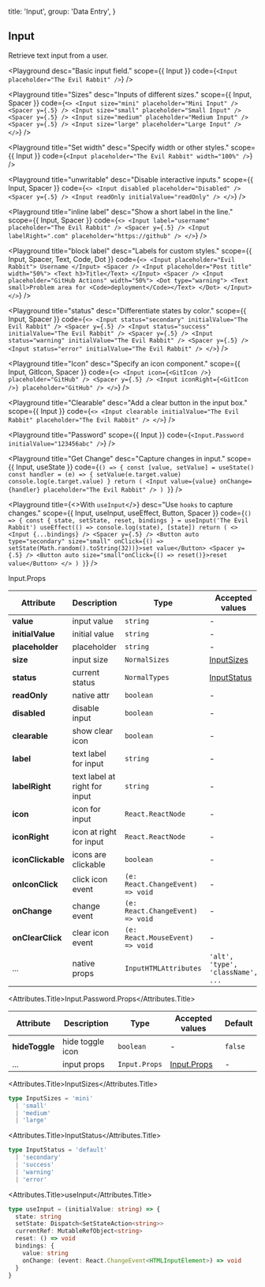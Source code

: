 
  title: 'Input',
  group: 'Data Entry',
}

## Input

Retrieve text input from a user.

<Playground
  desc="Basic input field."
  scope={{ Input }}
  code={`
<Input placeholder="The Evil Rabbit" />
`} />

<Playground
  title="Sizes"
  desc="Inputs of different sizes."
  scope={{ Input, Spacer }}
  code={`
<>
  <Input size="mini" placeholder="Mini Input" /> <Spacer y={.5} />
  <Input size="small" placeholder="Small Input" /> <Spacer y={.5} />
  <Input size="medium" placeholder="Medium Input" /> <Spacer y={.5} />
  <Input size="large" placeholder="Large Input" />
</>
`} />

<Playground
  title="Set width"
  desc="Specify width or other styles."
  scope={{ Input }}
  code={`
<Input placeholder="The Evil Rabbit" width="100%" />
`} />

<Playground
  title="unwritable"
  desc="Disable interactive inputs."
  scope={{ Input, Spacer }}
  code={`
<>
  <Input disabled placeholder="Disabled" />
  <Spacer y={.5} />
  <Input readOnly initialValue="readOnly" />
</>
`} />

<Playground
  title="inline label"
  desc="Show a short label in the line."
  scope={{ Input, Spacer }}
  code={`
<>
  <Input label="username" placeholder="The Evil Rabbit" />
  <Spacer y={.5} />
  <Input labelRight=".com" placeholder="https://github" />
</>
`} />

<Playground
  title="block label"
  desc="Labels for custom styles."
  scope={{ Input, Spacer, Text, Code, Dot }}
  code={`
<>
  <Input placeholder="Evil Rabbit">
    Username
  </Input>
  <Spacer />
  <Input placeholder="Post title" width="50%">
    <Text h3>Title</Text>
  </Input>
  <Spacer />
  <Input placeholder="GitHub Actions" width="50%">
    <Dot type="warning">
      <Text small>Problem area for <Code>deployment</Code></Text>
    </Dot>
  </Input>
</>
`} />

<Playground
  title="status"
  desc="Differentiate states by color."
  scope={{ Input, Spacer }}
  code={`
<>
  <Input status="secondary" initialValue="The Evil Rabbit" />
  <Spacer y={.5} />
  <Input status="success" initialValue="The Evil Rabbit" />
  <Spacer y={.5} />
  <Input status="warning" initialValue="The Evil Rabbit" />
  <Spacer y={.5} />
  <Input status="error" initialValue="The Evil Rabbit" />
</>
`} />

<Playground
  title="Icon"
  desc="Specify an icon component."
  scope={{ Input, GitIcon, Spacer }}
  code={`
<>
  <Input icon={<GitIcon />} placeholder="GitHub" />
  <Spacer y={.5} />
  <Input iconRight={<GitIcon />} placeholder="GitHub" />
</>
`} />

<Playground
  title="Clearable"
  desc="Add a clear button in the input box."
  scope={{ Input }}
  code={`
<>
  <Input clearable initialValue="The Evil Rabbit" placeholder="The Evil Rabbit" />
</>
`} />

<Playground
  title="Password"
  scope={{ Input }}
  code={`
<Input.Password initialValue="123456abc" />
`} />

<Playground
  title="Get Change"
  desc="Capture changes in input."
  scope={{ Input, useState }}
  code={`
() => {
  const [value, setValue] = useState()
  const handler = (e) => {
    setValue(e.target.value)
    console.log(e.target.value)
  }
  return (
    <Input value={value} onChange={handler} placeholder="The Evil Rabbit" />
  )
}
`} />

<Playground
  title={<>With <Code>useInput</Code></>}
  desc="Use `hooks` to capture changes."
  scope={{ Input, useInput, useEffect, Button, Spacer }}
  code={`
() => {
  const { state, setState, reset, bindings } = useInput('The Evil Rabbit')
  useEffect(() => console.log(state), [state])
  return (
    <>
      <Input {...bindings} />
      <Spacer y={.5} />
      <Button auto type="secondary" size="small"
        onClick={() => setState(Math.random().toString(32))}>set value</Button>
      <Spacer y={.5} />
      <Button auto size="small"onClick={() => reset()}>reset value</Button>
    </>
  )
}
`} />


<Attributes edit="/pages/en-us/components/input.mdx">
<Attributes.Title>Input.Props</Attributes.Title>

| Attribute | Description | Type | Accepted values | Default
| ---------- | ---------- | ---- |  -------------- | ------ |
| **value** | input value | `string` | - | - |
| **initialValue** | initial value | `string` | - | - |
| **placeholder** | placeholder | `string` | - | - |
| **size** | input size | `NormalSizes` | [InputSizes](#inputsizes) | `medium` |
| **status** | current status | `NormalTypes` | [InputStatus](#inputstatus) | `default` |
| **readOnly** | native attr | `boolean` | - | `false` |
| **disabled** | disable input | `boolean` | - | `false` |
| **clearable** | show clear icon | `boolean` | - | `false` |
| **label** | text label for input | `string` | - | - |
| **labelRight** | text label at right for input | `string` | - | - |
| **icon** | icon for input | `React.ReactNode` | - | - |
| **iconRight** | icon at right for input | `React.ReactNode` | - | - |
| **iconClickable** | icons are clickable | `boolean` | - | `false` |
| **onIconClick** | click icon event | `(e: React.ChangeEvent) => void` | - | - |
| **onChange** | change event | `(e: React.ChangeEvent) => void` | - | - |
| **onClearClick** | clear icon event | `(e: React.MouseEvent) => void` | - | - |
| ... | native props | `InputHTMLAttributes` | `'alt', 'type', 'className', ...` | - |

<Attributes.Title>Input.Password.Props</Attributes.Title>

| Attribute | Description | Type | Accepted values | Default
| ---------- | ---------- | ---- |  -------------- | ------ |
| **hideToggle** | hide toggle icon | `boolean` | - | `false` |
| ... | input props | `Input.Props` | [Input.Props](#input.props) | - |

<Attributes.Title>InputSizes</Attributes.Title>

```ts
type InputSizes = 'mini'
  | 'small'
  | 'medium'
  | 'large'
```

<Attributes.Title>InputStatus</Attributes.Title>

```ts
type InputStatus = 'default'
  | 'secondary'
  | 'success'
  | 'warning'
  | 'error'
```

<Attributes.Title>useInput</Attributes.Title>

```ts
type useInput = (initialValue: string) => {
  state: string
  setState: Dispatch<SetStateAction<string>>
  currentRef: MutableRefObject<string>
  reset: () => void
  bindings: {
    value: string
    onChange: (event: React.ChangeEvent<HTMLInputElement>) => void
  }
}
```

</Attributes>

